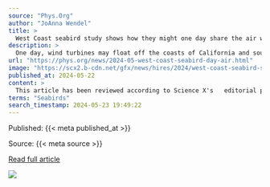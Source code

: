 ```yaml
---
source: "Phys.Org"
author: "JoAnna Wendel"
title: >
  West Coast seabird study shows how they might one day share the air with wind turbines
description: >
  One day, wind turbines may float off the coasts of California and southern Oregon, providing clean, renewable energy to millions of homes. But before construction can start, researchers are studying how to minimize the potential wind farms' impact on local wi…
url: "https://phys.org/news/2024-05-west-coast-seabird-day-air.html"
image: "https://scx2.b-cdn.net/gfx/news/hires/2024/west-coast-seabird-stu.jpg"
published_at: 2024-05-22
content: >
  This article has been reviewed according to Science X's   editorial process  and policies.  Editors have highlighted  the following attributes while ensuring the content's credibility:  fact-checked … [+5448 chars]
terms: "Seabirds"
search_timestamp: 2024-05-23 19:49:22
---
```



Published: {{< meta published_at >}}


Source: {{< meta source >}}


[Read full article]({{< meta url >}}){target='_blank'}



![](`r rmarkdown::metadata$image[1]`)
